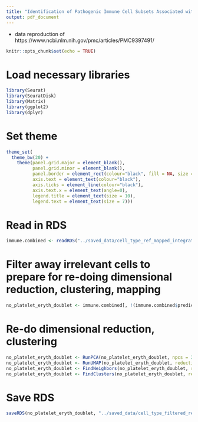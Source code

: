 ```yaml
---
title: "Identification of Pathogenic Immune Cell Subsets Associated with Checkpoint Inhibitor-induced Myocarditis"
output: pdf_document
---
```


 - data reproduction of https://www.ncbi.nlm.nih.gov/pmc/articles/PMC9397491/
 
```r
knitr::opts_chunk$set(echo = TRUE)
```

# Load necessary libraries

```r

library(Seurat)
library(SeuratDisk)
library(Matrix)
library(ggplot2)
library(dplyr)

```

# Set theme

```r

theme_set(
  theme_bw(20) +
    theme(panel.grid.major = element_blank(),
          panel.grid.minor = element_blank(),
          panel.border = element_rect(colour="black", fill = NA, size = 1),
          axis.text = element_text(colour="black"),
          axis.ticks = element_line(colour="black"),
          axis.text.x = element_text(angle=0),
          legend.title = element_text(size = 10),
          legend.text = element_text(size = 7)))

```

# Read in RDS

```r

immune.combined <- readRDS("../saved_data/cell_type_ref_mapped_integrated_transformed_reduced_clustered.rds")

```


# Filter away irrelevant cells to prepare for re-doing dimensional reduction, clustering, mapping

```r

no_platelet_eryth_doublet <- immune.combined[, !(immune.combined$predicted.celltype.l2 %in% c("Platelet", "Eryth", "Doublet"))]

```

# Re-do dimensional reduction, clustering

```r

no_platelet_eryth_doublet <- RunPCA(no_platelet_eryth_doublet, npcs = 30, verbose = FALSE)
no_platelet_eryth_doublet <- RunUMAP(no_platelet_eryth_doublet, reduction = "pca", dims = 1:30)
no_platelet_eryth_doublet <- FindNeighbors(no_platelet_eryth_doublet, reduction = "pca", dims = 1:30)
no_platelet_eryth_doublet <- FindClusters(no_platelet_eryth_doublet, resolution = 3)

```

# Save RDS

```r

saveRDS(no_platelet_eryth_doublet, "../saved_data/cell_type_filtered_rereduced.rds")

```